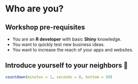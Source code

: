 # Who are you? {data-stack-name="Who are you?"}

## Workshop pre-requisites

- You are an __R developer__ with basic __Shiny__ knowledge.
- You want to quickly test new business ideas.
- You want to increase the reach of your apps and websites.

## Introduce yourself to your neighbors 👋 {.center}

```r
countdown(minutes = 1, seconds = 0, bottom = 30)
```